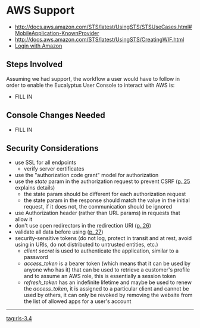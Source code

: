 = AWS Support =

* http://docs.aws.amazon.com/STS/latest/UsingSTS/STSUseCases.html#MobileApplication-KnownProvider
* http://docs.aws.amazon.com/STS/latest/UsingSTS/CreatingWIF.html
* [[https://images-na.ssl-images-amazon.com/images/G/01/lwa/dev/docs/website-developer-guide._TTH_.pdf|Login with Amazon]]

== Steps Involved ==
Assuming we had support, the workflow a user would have to follow in order to enable the Eucalyptus User Console to interact with AWS is:
* FILL IN

== Console Changes Needed ==
* FILL IN

== Security Considerations ==
* use SSL for all endpoints 
** verify server certificates 
* use the "authorization code grant" model for authorization
* use the ''state'' param in the authorization request to prevent CSRF ([[https://images-na.ssl-images-amazon.com/images/G/01/lwa/dev/docs/website-developer-guide._TTH_.pdf|p. 25]] explains details)
** the state param should be different for each authorization request
** the state param in the response should match the value in the initial request, if it does not, the communication should be ignored
* use Authorization header (rather than URL params) in requests that allow it
* don't use open redirectors in the redirection URI ([[https://images-na.ssl-images-amazon.com/images/G/01/lwa/dev/docs/website-developer-guide._TTH_.pdf|p. 26]])
* validate all data before using ([[https://images-na.ssl-images-amazon.com/images/G/01/lwa/dev/docs/website-developer-guide._TTH_.pdf|p. 27]])
* security-sensitive tokens (do not log, protect in transit and at rest, avoid using in URIs, do not distributed to untrusted entities, etc.)
** ''client secret'' is used to authenticate the application, similar to a password
** ''access_token'' is a bearer token (which means that it can be used by anyone who has it) that can be used to retrieve a customer's profile and to assume an AWS role, this is essentially a session token
** ''refresh_token'' has an indefinite lifetime and maybe be used to renew the ''access_token'', it is assigned to a particular client and cannot be used by others, it can only be revoked by removing the website from the list of allowed apps for a user's account

----
[[tag:rls-3.4]]
